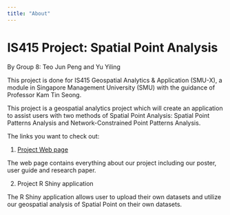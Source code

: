 ```yaml
---
title: "About"
---
```


# IS415 Project: Spatial Point Analysis

By Group 8: Teo Jun Peng and Yu Yiling

This project is done for IS415 Geospatial Analytics & Application (SMU-X), a module in Singapore Management University (SMU) with the guidance of Professor Kam Tin Seong.

This project is a geospatial analytics project which will create an application to assist users with two methods of Spatial Point Analysis: Spatial Point Patterns Analysis and Network-Constrained Point Patterns Analysis.

The links you want to check out:

  1. [Project Web page](about.html)
  
  The web page contains everything about our project including our poster, user guide and research paper.
  
  2. Project R Shiny application
  
  The R Shiny application allows user to upload their own datasets and utilize our geospatial analysis of Spatial Point on their own datasets.




  
  